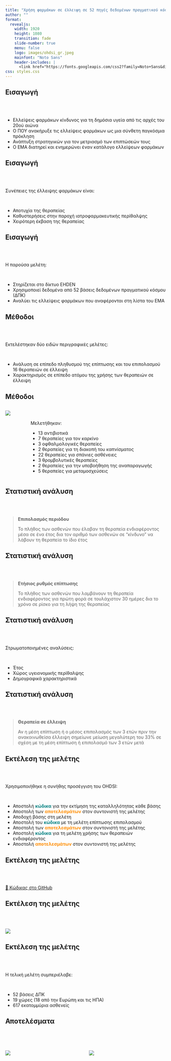 ```yaml
---
title: "Χρήση φαρμάκων σε έλλειψη σε 52 πηγές δεδομένων πραγματικού κόσμου από Ευρώπη και Β. Αμερική"
author: ""
format: 
  revealjs:
    width: 1920
    height: 1080
    transition: fade
    slide-number: true
    menu: false
    logo: images/ohdsi_gr.jpeg
    mainfont: "Noto Sans"
    header-includes: |
      <link href="https://fonts.googleapis.com/css2?family=Noto+Sans&display=swap" rel="stylesheet">
css: styles.css
---
```


## Εισαγωγή

\
\

- Ελλείψεις φαρμάκων κίνδυνος για τη δημόσια υγεία από τις αρχές του 20ού αιώνα 
- Ο ΠΟΥ ανακήρυξε τις ελλείψεις φαρμάκων ως μια σύνθετη παγκόσμια πρόκληση
- Ανάπτυξη στρατηγικών για τον μετριασμό των επιπτώσεών τους
- Ο ΕΜΑ διατηρεί και ενημερώνει έναν κατάλογο ελλείψεων φαρμάκων


## Εισαγωγή

\
\

Συνέπειες της έλλειψης φαρμάκων είναι:

\

- Αποτυχία της θεραπείας
- Καθυστερήσεις στην παροχή ιατροφαρμακευτικής περίθαλψης
- Χειρότερη έκβαση της θεραπείας


## Εισαγωγή

\
\

Η παρούσα μελέτη:

\

- Στηρίζεται στο δίκτυο EHDEN
- Χρησιμοποιεί δεδομένα από 52 βάσεις δεδομένων πραγματικού κόσμου (ΔΠΚ)
- Αναλύει τις ελλείψεις φαρμάκων που αναφέρονται στη λίστα του EMA

## Μέθοδοι

\
\

Εκτελέστηκαν δύο ειδών περιγραφικές μελέτες:

\

- Ανάλυση σε επίπεδο πληθυσμού της επίπτωσης και του επιπολασμού 16 θεραπειών σε έλλειψη
- Χαρακτηρισμός σε επίπεδο ατόμου της χρήσης των θεραπειών σε έλλειψη


## Μέθοδοι

::: columns

::: column

![](images/all_drugs.png)

:::

::: column

\

Μελετήθηκαν:


- 13 αντιβιοτικά
- 7 θεραπείες για τον καρκίνο
- 3 οφθαλμολογικές θεραπείες 
- 2 θεραπείες για τη διακοπή του καπνίσματος
- 22 θεραπείες για σπάνιες ασθένειες
- 3 θρομβολυτικές θεραπείες
- 2 θεραπείες για την υποβοήθηση της αναπαραγωγής
- 5 θεραπείες για μεταμοσχεύσεις

:::

:::


## Στατιστική ανάλυση

\
\

> **Επιπολασμός περιόδου**
>
> Το πλήθος των ασθενών που έλαβαν τη θεραπεία ενδιαφέροντος μέσα σε ένα έτος δια τον αριθμό των ασθενών σε "κίνδυνο" να
> λάβουν τη θεραπεία το ίδιο έτος


## Στατιστική ανάλυση

\
\


> **Ετήσιος ρυθμός επίπτωσης**
>
> Το πλήθος των ασθενών που λαμβάνουν τη θεραπεία ενδιαφέροντος για πρώτη φορά σε τουλάχιστον 30 ημέρες δια το χρόνο σε
> ρίσκο για τη λήψη της θεραπείας


## Στατιστική ανάλυση

\
\

Στρωματοποιημένες αναλύσεις:

\

- Έτος
- Χώρος υγειονομικής περίθαλψης
- Δημογραφικά χαρακτηριστικά



## Στατιστική ανάλυση

\
\

> **Θεραπεία σε έλλειψη**
>
> Αν η μέση επίπτωση ή ο μέσος επιπολασμός των 3 ετών πριν την ανακοινωθείσα έλλειψη σημείωνε μείωση μεγαλύτερη του 33%
> σε σχέση με τη μέση επίπτωση ή επιπολασμό των 3 ετών μετά


## Εκτέλεση της μελέτης

\
\

Χρησιμοποιήθηκε η συνήθης προσέγγιση του OHDSI:

\

- Αποστολή **<span style="color: #008080;">κώδικα</span>** για την εκτίμηση της καταλληλότητας κάθε βάσης
- Αποστολή των **<span style="color: #ff8c00;">αποτελεσμάτων</span>** στον συντονιστή της μελέτης 
- Αποδοχή βάσης στη μελέτη
- Αποστολή του **<span style="color: #008080;">κώδικα</span>** με τη μελέτη επίπτωσης επιπολασμού
- Αποστολή των **<span style="color: #ff8c00;">αποτελεσμάτων</span>** στον συντονιστή της μελέτης
- Αποστολή **<span style="color: #008080;">κώδικα</span>** για τη μελέτη χρήσης των θεραπειών ενδιαφέροντος
- Αποστολή **<span style="color: #ff8c00;">αποτελεσμάτων</span>** στον συντονιστή της μελέτης


## Εκτέλεση της μελέτης

\
\

[🔗 Κώδικας στο GitHub](https://github.com/EHDEN/MegaStudy)



## Εκτέλεση της μελέτης

\
\

![](images/database_attrition.png)



## Εκτέλεση της μελέτης

\
\

Η τελική μελέτη συμπεριέλαβε:

\

- 52 βάσεις ΔΠΚ
- 19 χώρες (18 από την Ευρώπη και τις ΗΠΑ)
- 617 εκατομμύρια ασθενείς


## Αποτελέσματα

\
\

::: columns

::: column

![](images/incidence.png)

:::

::: column

![](images/prevalence.png)

:::

:::
